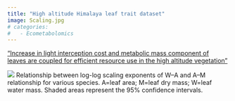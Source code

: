```yaml
---
title: "High altitude Himalaya leaf trait dataset"
image: Scaling.jpg
# categories: 
#   - Ecometabolomics
---
```


["Increase in light interception cost and metabolic mass component of leaves are coupled for efficient resource use in the high altitude vegetation"](https://datadryad.org/dataset/doi:10.5061/dryad.hf2746d)

![](Scaling.jpg)
Relationship between log-log scaling exponents of W–A and A–M relationship for various species. A=leaf area; M=leaf dry mass; W=leaf water mass. Shaded areas represent the 95% confidence intervals.
